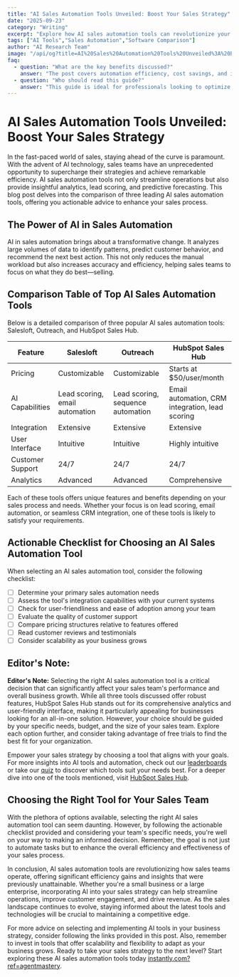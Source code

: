 ```yaml
---
title: "AI Sales Automation Tools Unveiled: Boost Your Sales Strategy"
date: "2025-09-23"
category: "Writing"
excerpt: "Explore how AI sales automation tools can revolutionize your sales strategy with our in-depth comparison."
tags: ["AI Tools","Sales Automation","Software Comparison"]
author: "AI Research Team"
image: "/api/og?title=AI%20Sales%20Automation%20Tools%20Unveiled%3A%20Boost%20Your%20Sales%20Strategy&type=blog&category=Writing"
faq:
  - question: "What are the key benefits discussed?"
    answer: "The post covers automation efficiency, cost savings, and implementation strategies for writing tools."
  - question: "Who should read this guide?"
    answer: "This guide is ideal for professionals looking to optimize their writing workflows with AI-powered solutions."
---
```


# AI Sales Automation Tools Unveiled: Boost Your Sales Strategy

In the fast-paced world of sales, staying ahead of the curve is paramount. With the advent of AI technology, sales teams have an unprecedented opportunity to supercharge their strategies and achieve remarkable efficiency. AI sales automation tools not only streamline operations but also provide insightful analytics, lead scoring, and predictive forecasting. This blog post delves into the comparison of three leading AI sales automation tools, offering you actionable advice to enhance your sales process.

## The Power of AI in Sales Automation

AI in sales automation brings about a transformative change. It analyzes large volumes of data to identify patterns, predict customer behavior, and recommend the next best action. This not only reduces the manual workload but also increases accuracy and efficiency, helping sales teams to focus on what they do best—selling.

## Comparison Table of Top AI Sales Automation Tools

Below is a detailed comparison of three popular AI sales automation tools: Salesloft, Outreach, and HubSpot Sales Hub.

| Feature            | Salesloft                 | Outreach                | HubSpot Sales Hub       |
|--------------------|---------------------------|-------------------------|-------------------------|
| Pricing            | Customizable              | Customizable            | Starts at $50/user/month|
| AI Capabilities    | Lead scoring, email automation | Lead scoring, sequence automation | Email automation, CRM integration, lead scoring |
| Integration        | Extensive                 | Extensive               | Extensive               |
| User Interface     | Intuitive                 | Intuitive               | Highly intuitive        |
| Customer Support   | 24/7                      | 24/7                    | 24/7                    |
| Analytics          | Advanced                  | Advanced                | Comprehensive           |

Each of these tools offers unique features and benefits depending on your sales process and needs. Whether your focus is on lead scoring, email automation, or seamless CRM integration, one of these tools is likely to satisfy your requirements.

## Actionable Checklist for Choosing an AI Sales Automation Tool

When selecting an AI sales automation tool, consider the following checklist:

- [ ] Determine your primary sales automation needs
- [ ] Assess the tool's integration capabilities with your current systems
- [ ] Check for user-friendliness and ease of adoption among your team
- [ ] Evaluate the quality of customer support
- [ ] Compare pricing structures relative to features offered
- [ ] Read customer reviews and testimonials
- [ ] Consider scalability as your business grows

## Editor's Note: 

**Editor's Note:** Selecting the right AI sales automation tool is a critical decision that can significantly affect your sales team's performance and overall business growth. While all three tools discussed offer robust features, HubSpot Sales Hub stands out for its comprehensive analytics and user-friendly interface, making it particularly appealing for businesses looking for an all-in-one solution. However, your choice should be guided by your specific needs, budget, and the size of your sales team. Explore each option further, and consider taking advantage of free trials to find the best fit for your organization.

Empower your sales strategy by choosing a tool that aligns with your goals. For more insights into AI tools and automation, check out our [leaderboards](/leaderboards) or take our [quiz](/quiz) to discover which tools suit your needs best. For a deeper dive into one of the tools mentioned, visit [HubSpot Sales Hub](/tools/hubspot-sales-hub).

## Choosing the Right Tool for Your Sales Team

With the plethora of options available, selecting the right AI sales automation tool can seem daunting. However, by following the actionable checklist provided and considering your team's specific needs, you're well on your way to making an informed decision. Remember, the goal is not just to automate tasks but to enhance the overall efficiency and effectiveness of your sales process.

In conclusion, AI sales automation tools are revolutionizing how sales teams operate, offering significant efficiency gains and insights that were previously unattainable. Whether you're a small business or a large enterprise, incorporating AI into your sales strategy can help streamline operations, improve customer engagement, and drive revenue. As the sales landscape continues to evolve, staying informed about the latest tools and technologies will be crucial to maintaining a competitive edge.

For more advice on selecting and implementing AI tools in your business strategy, consider following the links provided in this post. Also, remember to invest in tools that offer scalability and flexibility to adapt as your business grows. Ready to take your sales strategy to the next level? Start exploring these AI sales automation tools today [instantly.com?ref=agentmastery](instantly.com?ref=agentmastery).
